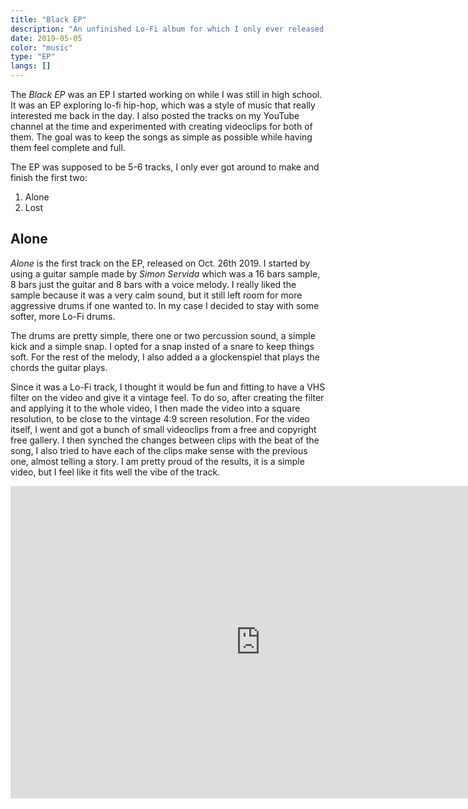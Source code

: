 ```yaml
---
title: "Black EP"
description: "An unfinished Lo-Fi album for which I only ever released two tracks"
date: 2019-05-05
color: "music"
type: "EP"
langs: []
---
```


The _Black EP_ was an EP I started working on while I was still in high school. It was an EP
exploring lo-fi hip-hop, which was a style of music that really interested me back in the day. I
also posted the tracks on my YouTube channel at the time and experimented with creating videoclips
for both of them. The goal was to keep the songs as simple as possible while having them feel
complete and full.

The EP was supposed to be 5-6 tracks, I only ever got around to make and finish the first two:

1. Alone
2. Lost

## Alone

_Alone_ is the first track on the EP, released on Oct. 26th 2019. I started by using a guitar
sample made by _Simon Servida_ which was a 16 bars sample, 8 bars just the guitar and 8 bars with
a voice melody. I really liked the sample because it was a very calm sound, but it still left room
for more aggressive drums if one wanted to. In my case I decided to stay with some softer, more
Lo-Fi drums.

The drums are pretty simple, there one or two percussion sound, a simple kick and a simple snap. I
opted for a snap insted of a snare to keep things soft. For the rest of the melody, I also added a
a glockenspiel that plays the chords the guitar plays.

Since it was a Lo-Fi track, I thought it would be fun and fitting to have a VHS filter on the video
and give it a vintage feel. To do so, after creating the filter and applying it to the whole video,
I then made the video into a square resolution, to be close to the vintage 4:9 screen resolution.
For the video itself, I went and got a bunch of small videoclips from a free and copyright free
gallery. I then synched the changes between clips with the beat of the song, I also tried to have
each of the clips make sense with the previous one, almost telling a story. I am pretty proud of
the results, it is a simple video, but I feel like it fits well the vibe of the track.

<div class="flex justify-center">
  <iframe
    width="800"
    height="500"
    class="border border-neutral-400"
    src="https://www.youtube.com/embed/eUH_ZdyRDgs?si=U0JRoy1XcuwJ4edj"
    title="Tsurosa - Alone"
    frameborder="0"
    allow="accelerometer;
    autoplay;
    clipboard-write;
    encrypted-media;
    gyroscope;
    picture-in-picture;
    web-share"
    referrerpolicy="strict-origin-when-cross-origin"
    allowfullscreen
  />
</div>

## Lost

_Lost_, released on Oct. 6th 2019, is the second and only other song I made for the _Black EP_. It
is a bit more melancholic than _Alone_ in my opinion. For this song, no samples were used. I
started by using a guitar to which I applied an EQ to cut the top and bottom frequencies. I then
also added a rhodes to play the chords while the guitar played the simple melody. Finally, I added
a second melody for the chorus. This melody was made with a synth using an electronic voice. I also
used the same synth to make a counter melody for the bridge.

For the drums, I made them simple, having only a kick, a snare, a clap and a high hat, but I made
sure to follow a more classic Hip-hop beat in order to be a bit more aggressive with the track. The
final touch of my drums is the 808, which I distorted to make it punch harder and tried some
sliding technics for the first time.

Out of my few Lo-Fi songs, I think Lost might be one of my favourite, it's very melancholic while
still being able to be a bit aggressive, which is a combo in Lo-fi I think is not explored as much
as it should be.

Having made this videoclip first, I did not yet have the vhs filter I think add so much to
_Alone_'s video. Also, rewatching it now, I would add more clip and follow the beat more closely.
That being said, this videoclip being the first one I ever created, I am extremely proud of what I
did and am happy it is still available online.

<div class="flex justify-center">
  <iframe
    width="800"
    height="500"
    class="border border-neutral-400"
    src="https://www.youtube.com/embed/jtjpoGYh-WA?si=TmYwC2MUESAixnYZ"
    title="Tsuyosa - Lost"
    frameborder="0"
    allow="accelerometer;
    autoplay;
    clipboard-write;
    encrypted-media;
    gyroscope;
    picture-in-picture;
    web-share"
    referrerpolicy="strict-origin-when-cross-origin"
    allowfullscreen
  />
</div>

## Final Thoughts

Even though I never got around to finishing this project, I am extremely proud of what I did and
I still think this is some of the best tracks I have ever produced. Even years later, I still find
myself showing these songs off to my friends or listening to them on my own. I would love to one
day revisit lo-fi music production. I feel like this project was the first time I really got to
express myself through something creative and it definitly gave me more confidence about posting
my work online for others to see and hopefully appreciate.
